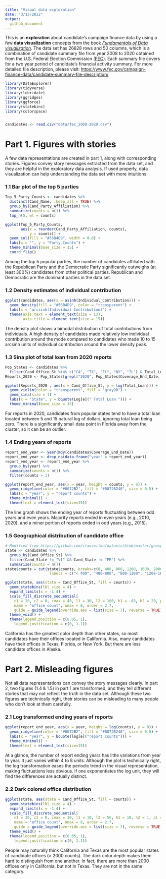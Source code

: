 ---
title: "Visual data exploration"
date: "3/13/2022"
output:
  github_document
---


This is an **exploration** about candidate's campaign finance data by using a few **data visualization** concepts from the book [*Fundamentals of Data visualization*](https://clauswilke.com/dataviz/index.html). The data set has 26828 rows and 50 columns, which is a combination of candidate summary file from year 2008 to 2020 obtained from the U.S. Federal Election Commission ([FEC](https://www.fec.gov/)). Each summary file covers for a two year period of candidate's financial activity summary. For more detailed file description, please visit: <https://www.fec.gov/campaign-finance-data/candidate-summary-file-description/>


```{r include=FALSE}
library(DataExplorer)
library(tidyverse)
library(lubridate)
library(ggridges)
library(ggforce)
library(statebins)
library(colorspace)


candidates <- read.csv("data/fec_2008-2020.csv")
```


# Part 1. Figures with stories

A few data representations are created in part 1, along with corresponding stories. Figures convey story messages extracted from the data set, and they are helpful in the exploratory data analysis. If used properly, data visualization can help understanding the data set with more intuitions.

### 1.1 Bar plot of the top 5 parties

```{r party-barplot, echo = FALSE}
Top_5_Party_Counts <- candidates %>% 
  distinct(Cand_Name, .keep_all = TRUE) %>% 
  group_by(Cand_Party_Affiliation) %>% 
  summarize(counts = n()) %>% 
  top_n(5, wt = counts)

ggplot(Top_5_Party_Counts,
       aes(x = reorder(Cand_Party_Affiliation, counts), 
           y = counts)) + 
  geom_col(fill = "#56B4E9", width = 0.8) +
  labs(x = "", y = "Party Counts") +
  theme_minimal(base_size = 15) +
  coord_flip()
```

Among the top 5 popular parties, the number of candidates affiliated with the Republican Party and the Democratic Party significantly outweighs (at least 300%) candidates from other political parties. Republican and Democratic are the dominant parties in the data set.


### 1.2 Density estimates of individual contribution

```{r individual-contribution-density, echo = FALSE}
ggplot(candidates, aes(x = asinh(Individual_Contribution))) +
  geom_density(fill = "#56B4E9", color = "transparent") +
  labs(x = "arcsinh(Individual Contribution)") +
  theme(axis.text = element_text(size = 13),
        axis.title = element_text(size = 15))
```

The density plot shows a bimodal distribution of total contributions from individuals. A high density of candidates made relatively low individual contribution around the mode compared to candidates who made 10 to 15 arcsinh units of individual contribution around the lower density peak.


### 1.3 Sina plot of total loan from 2020 reports

```{r sina-total-loan, echo = FALSE}
Pop_States <- candidates %>% 
  filter(Cand_Office_St %in% c("CA", "TX", "FL", "NY", "IL") & Total_Loan > 0)
Reports_2020 <- Pop_States[grepl("2020", Pop_States$Coverage_End_Date, fixed = TRUE),]

ggplot(Reports_2020 , aes(x = Cand_Office_St, y = log(Total_Loan))) +
  geom_violin(color = "transparent", fill = "gray90") +
  geom_sina(size = 1) +
  labs(x = "State", y = bquote(Log[e](" Total Loan "))) +
  theme_minimal(base_size = 15)
```

For reports in 2020, candidates from popular states tend to have a total loan located between 5 and 15 natural log of dollars, ignoring total loan being zero. There is a significantly small data point in Florida away from the cluster, so it can be an outlier.

### 1.4 Ending years of reports

```{r timeline-report, echo = FALSE}
report_end_year <- year(mdy(candidates$Coverage_End_Date))
report_end_year <- drop_na(data.frame("year" = report_end_year))
report_end_year <- report_end_year %>% 
  group_by(year) %>% 
  summarize(counts = n()) %>% 
  filter(counts > 1)

ggplot(report_end_year, aes(x = year, height = counts, y = 0)) +
  geom_ridgeline(color = "#0072B2", fill = "#0072B240", size = 0.5) +
  labs(x = "year", y = "report counts") +
  theme_minimal() +
  theme(text = element_text(size=15))
```

The line graph shows the ending year of reports fluctuating between odd years and even years. Majority reports ended in even years (e.g., 2010, 2020), and a minor portion of reports ended in odd years (e.g., 2015).


### 1.5 Geographical distribution of candidate office

```{r choropleth-candidate-office, echo = FALSE, warning = FALSE}
# Modified from https://github.com/clauswilke/dataviz/blob/master/geospatial_data.Rmd
state <- candidates %>% 
  group_by(Cand_Office_St) %>% 
  filter(Cand_State != "VI" && Cand_State != "PR") %>% 
  summarize(counts = n())
state$counts = cut(state$counts, breaks=c(0, 400, 800, 1200, 1600, 2000, 3000),
                    labels = c("< 400", "400-800", "800-1200", "1200-1600", "1600-2000", "> 2000"))

ggplot(state, aes(state = Cand_Office_St, fill = counts)) +
  geom_statebins(lbl_size = 4) +
  expand_limits(x = -1.4) +
  scale_fill_discrete_sequential(
    c1 = 20, c2 = 0, cmax = 40, l1 = 30, l2 = 100, h1 = -83, h2 = 20, p1 = 1, p2 = 1.3, rev = TRUE, 
    name = "office count", nmax = 8, order = 2:7,
    guide = guide_legend(override.aes = list(size = 7), reverse = TRUE)) +
  theme_void() +
  theme(legend.position = c(0.05, 1),
    legend.justification = c(0, 1.1))
```

California has the greatest color depth than other states, so most candidates have their offices located in California. Also, many candidates have their offices in Texas, Florida, or New York. But there are less candidate offices in Alaska.


\newpage


# Part 2. Misleading figures

Not all data representations can convey the story messages clearly. In part 2, two figures (1.4 & 1.5) in part 1 are transformed, and they tell different stories that may not reflect the truth in the data set. Although these two figures are technically right, their stories can be misleading to many people who don't look at them carefully.

### 2.1 Log transformed ending years of reports

```{r bad-timeline-report, echo = FALSE}
ggplot(report_end_year, aes(x = year, height = log(counts), y = 0)) +
  geom_ridgeline(color = "#0072B2", fill = "#0072B240", size = 0.5) +
  labs(x = "year", y = bquote(log[e]("report counts"))) +
  theme_minimal() +
  theme(text = element_text(size=15))
```

At a glance, the number of report ending years has little variations from year to year. It just varies within 4 to 8 units. Although the plot is technically right, the log transformation eases the periodic trend in the visual representation, making fluctuations less obvious. If one exponentiates the log unit, they will find the differences are actually distinct.


### 2.2 Dark colored office distribution

```{r bad-choropleth-candidate-office, echo = FALSE, warning = FALSE}
ggplot(state, aes(state = Cand_Office_St, fill = counts)) +
  geom_statebins(lbl_size = 4) +
  expand_limits(x = -1.4) +
  scale_fill_discrete_sequential(
    c1 = 30, c2 = 0, cmax = 10, l1 = 10, l2 = 50, h1 = 10, h2 = 1, p1 = 1, p2 = 1, rev = TRUE, 
    name = "office count", nmax = 8, order = 2:7,
    guide = guide_legend(override.aes = list(size = 7), reverse = TRUE)) +
  theme_void() +
  theme(legend.position = c(0.05, 1),
    legend.justification = c(0, 1.1))
```

People may naturally think California and Texas are the most popular states of candidate offices (\> 2000 counts). The dark color depth makes them hard to distinguish from one another. In fact, there are more than 2000 offices only in California, but not in Texas. They are not in the same category.
